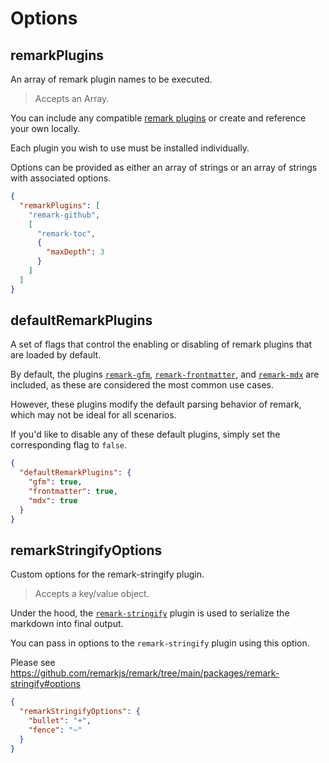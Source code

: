 
# Options

## remarkPlugins

<Callout emoji="💡">An array of remark plugin names to be executed.</Callout>

> Accepts an Array.

You can include any compatible [remark plugins](https://github.com/remarkjs/remark/blob/main/doc/plugins.md) or create and reference your own locally.

Each plugin you wish to use must be installed individually.

Options can be provided as either an array of strings or an array of strings with associated options.

```json filename="typedoc.json"
{
  "remarkPlugins": [
    "remark-github",
    [
      "remark-toc",
      {
        "maxDepth": 3
      }
    ]
  ]
}
```

## defaultRemarkPlugins

<Callout emoji="💡">
  A set of flags that control the enabling or disabling of remark plugins that
  are loaded by default.
</Callout>

>

By default, the plugins [`remark-gfm`](https://github.com/remarkjs/remark-gfm), [`remark-frontmatter`](https://github.com/remarkjs/remark-frontmatter), and [`remark-mdx`](https://github.com/mdx-js/mdx/tree/main/packages/remark-mdx) are included, as these are considered the most common use cases.

However, these plugins modify the default parsing behavior of remark, which may not be ideal for all scenarios.

If you'd like to disable any of these default plugins, simply set the corresponding flag to `false`.

```json filename="typedoc.json"
{
  "defaultRemarkPlugins": {
    "gfm": true,
    "frontmatter": true,
    "mdx": true
  }
}
```

## remarkStringifyOptions

<Callout emoji="💡">Custom options for the remark-stringify plugin.</Callout>

> Accepts a key/value object.

Under the hood, the [`remark-stringify`](https://github.com/remarkjs/remark/tree/main/packages/remark-stringify) plugin is used to serialize the markdown into final output.

You can pass in options to the `remark-stringify` plugin using this option.

Please see https://github.com/remarkjs/remark/tree/main/packages/remark-stringify#options

```json filename="typedoc.json"
{
  "remarkStringifyOptions": {
    "bullet": "+",
    "fence": "~"
  }
}
```
